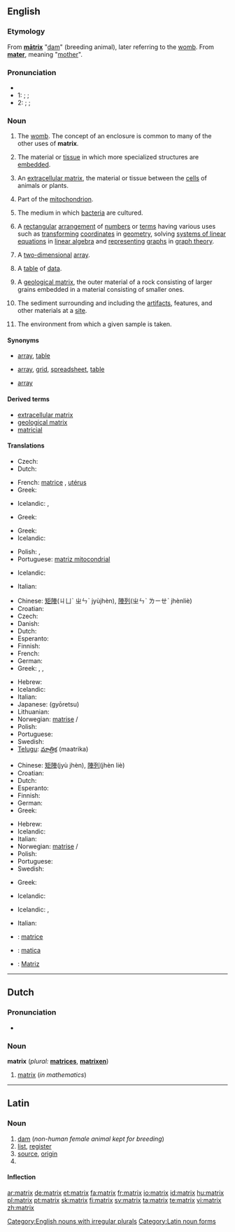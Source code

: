 {{also|Matrix|mátrix}}
==English==

===Etymology===
From {{etyl|la}} '''[[matrix#Latin|mātrix]]''' "[[dam]]" (breeding animal), later referring to the [[womb]]. From '''[[mater]]''', meaning "[[mother]]".

===Pronunciation===
* {{audio|En-us-matrix.ogg|Audio (US)}}
* 1: {{enPR|māʹtrĭks}}; {{IPA|/ˈmeɪtɹɪks/}}; {{SAMPA|/"meItrIks/}}
* 2: {{enPR|măʹtrĭks}}; {{IPA|/ˈmætɹɪks/}}; {{SAMPA|/"m{trIks/}}

===Noun===
{{en-noun|matrices|pl2=matrixes}}

# {{obsolete}} The [[womb]]. The concept of an enclosure is common to many of the other uses of '''matrix'''.
# {{biology}} The material or [[tissue]] in which more specialized structures are [[embed]]ded.
# {{biology}} An [[extracellular matrix]], the material or tissue between the [[cell]]s of animals or plants.
# {{biology}} Part of the [[mitochondrion]].
# {{biology}} The medium in which [[bacterium|bacteria]] are cultured.
# {{mathematics}} A [[rectangular]] [[arrangement]] of [[number]]s or [[term]]s having various uses such as [[transform]]ing [[coordinate]]s in [[geometry]], solving [[system of linear equations|systems of linear equations]] in [[linear algebra]] and [[represent]]ing [[graph]]s in [[graph theory]].
# {{computing}} A [[two-dimensional]] [[array]].
# A [[table]] of [[data]].
# {{geology}} A [[geological matrix]], the outer material of a rock consisting of larger grains embedded in a material consisting of smaller ones.
# {{archaeology}} The sediment surrounding and including the [[artifact]]s, features, and other materials at a [[site]].
# {{analytical chemistry}} The environment from which a given sample is taken.

====Synonyms====
* {{italbrac-colon|mathematics}} [[array]], [[table]]
* {{italbrac-colon|table of data}} [[array]], [[grid]], [[spreadsheet]], [[table]]
* {{italbrac-colon|computing}} [[array]]

====Derived terms====
* [[extracellular matrix]]
* [[geological matrix]]
* [[matricial]]

====Translations====
{{trans-top|The womb}}
* Czech: {{t-|cs|děloha|f}}
* Dutch: {{t+|nl|baarmoeder}}
{{trans-mid}}
* French: [[matrice]] {{f}} {{italbrac|archaic}}, [[utérus]] {{m}}
* Greek: {{t|el|μήτρα|f|tr=mitra}}
{{trans-bottom}}

{{trans-top|Material or tissue in which more specialized structures are embedded}}
* Icelandic: {{t+|is|mergur}}, {{t+|is|grind}}
{{trans-mid}}
{{trans-bottom}}

{{trans-top|Extracellular matrix (''see also:'' [[extracellular matrix#Translations|extracelular matrix]])}}
* Greek: {{t|el|μεσοκυττάρια ουσία|f|tr=mesokitária ousía}}
{{trans-mid}}
{{trans-bottom}}

{{trans-top|Part of the mitochondrion}}
* Greek: {{t|el|μήτρα|f|tr=mitra}}
* Icelandic: {{t+|is|grind}}
{{trans-mid}}
* Polish: {{t+|pl|macierz}}, {{t+|pl|matrix|f}}
* Portuguese: [[matriz mitocondrial]]
{{trans-bottom}}

{{trans-top|Medium in which bacteria are cultured}}
* Icelandic: {{t-|is|uppistöðuefni}}
{{trans-mid}}
* Italian: {{t+|it|matrice|f}}
{{trans-bottom}}

{{trans-top|In mathematics}}
* Chinese: [[矩陣]](ㄐㄩˋ ㄓㄣˋ jyùjhèn), [[陣列]](ㄓㄣˋ ㄌㄧㄝˋ jhènliè)
* Croatian: {{t-|hr|matrica|f}}
* Czech: {{t-|cs|matice|f}}
* Danish: {{t-|da|matrix|c}}
* Dutch: {{t-|nl|matrix|m}}
* Esperanto: {{t-|eo|matrico|xs=Esperanto}}
* Finnish: {{t-|fi|matriisi}}
* French: {{t+|fr|matrice|f}}
* German: {{t+|de|Matrix|f}}
* Greek: {{t|el|μήτρα|f|tr=mitra}}, {{t|el|μητρώο|n|tr=mitró'o}}, {{t+|el|πίνακας|m|tr=pínakas|sc=Grek}}
{{trans-mid}}
* Hebrew: {{t|he|מטריצה|f|tr=Matritsa|sc=Hebr}}
* Icelandic: {{t+|is|fylki}}
* Italian: {{t+|it|matrice|f}}
* Japanese: {{Jpan|[[行列]]}} (gyōretsu)
* Lithuanian: {{t-|lt|matrica|xs=Lithuanian}}
* Norwegian: [[matrise]] {{m}}/{{f}}
* Polish: {{t+|pl|macierz|f}}
* Portuguese: {{t+|pt|matriz|f}}
* Swedish: {{t+|sv|matris|c}}
* [[Telugu]]: [[మాత్రిక]] (maatrika)
{{trans-bottom}}

{{trans-top|Two-dimensional array}}
* Chinese: [[矩陣]](jyù jhèn), [[陣列]](jhèn liè)
* Croatian: {{t-|hr|matrica|f}}
* Dutch: {{t-|nl|matrix|m}}
* Esperanto: {{t-|eo|matrico|xs=Esperanto}}
* Finnish: {{t-|fi|matriisi}}
* German: {{t+|de|Matrix|f}}
* Greek: {{t|el|μήτρα|f|tr=mitra}}
{{trans-mid}}
* Hebrew: {{t|he|טבלה|f|tr=Tavla|sc=Hebr}}
* Icelandic: {{t-|is|innrúm}}
* Italian: {{t+|it|matrice|f}}
* Norwegian: [[matrise]] {{m}}/{{f}}
* Polish: {{t+|pl|macierz|f}}
* Portuguese: {{t+|pt|matriz|f}}
* Swedish: {{t+|sv|matris|c}}
{{trans-bottom}}

{{trans-top|Geological matrix (''see also:'' [[geological matrix#Translations|geological matrix]])}}
* Greek: {{t+|el|μήτρα|sc=Grek}}
{{trans-mid}}
* Icelandic: {{t+|is|mót}}
{{trans-bottom}}

{{trans-top|Sediment surrounding and including the artifacts, features, and other materials at an archaeological site}}
* Icelandic: {{t+|is|mót}}, {{t-|is|afsteypumót}}
{{trans-mid}}
* Italian: {{t+|it|matrice|f}}
{{trans-bottom}}

{{trans-top|Environment from which a given sample is taken}}
{{trans-mid}}
{{trans-bottom}}

{{checktrans-top}}
* {{ttbc|Romanian}}: [[matrice]] {{f}}
{{trans-mid}}
* {{ttbc|Slovak}}: [[matica#Slovak|matica]] {{f}}
* {{ttbc|Spanish}}: [[Matriz]]
{{trans-bottom}}

[[Category:English nouns with irregular plurals]]

----

==Dutch==

===Pronunciation===
* {{IPA|/maːtrɪks/|lang=nl}}

===Noun===
'''matrix''' {{m}} (''plural:'' '''[[matrices]]''', '''[[matrixen]]''')

# [[matrix#English|matrix]] (''in mathematics'')

----

==Latin==

===Noun===
{{la-noun|mātrix|matricis#Latin|mātrīcis|f|third}}

# [[dam]] (''non-human female animal kept for breeding'')
# [[list]], [[register]]
# [[source]], [[origin]]
# {{inflection of|matrix|mātrix|voc|s|lang=la}}

====Inflection====
{{ladecl3}}
{{la-decl-3rd|matrix|mātrix|matric|mātrīc}}

[[Category:Latin noun forms]]

[[ar:matrix]]
[[de:matrix]]
[[et:matrix]]
[[fa:matrix]]
[[fr:matrix]]
[[io:matrix]]
[[id:matrix]]
[[hu:matrix]]
[[pl:matrix]]
[[pt:matrix]]
[[sk:matrix]]
[[fi:matrix]]
[[sv:matrix]]
[[ta:matrix]]
[[te:matrix]]
[[vi:matrix]]
[[zh:matrix]]